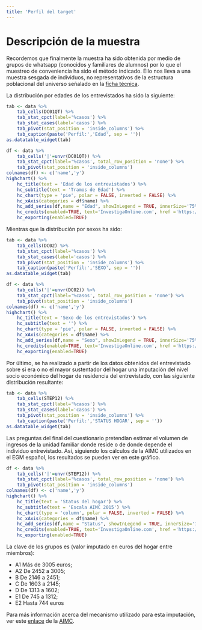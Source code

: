 ```yaml
---
title: 'Perfil del target'
---
```


# Descripción de la muestra

Recordemos que finalmente la muestra ha sido obtenida por medio de grupos de whatsapp (conocidos y familiares de alumnos) por lo que el muestreo de conveniencia ha sido el método indicado. Ello nos lleva a una muestra sesgada de individuos, no representativos de la estructura poblacional del universo señalado en la [ficha técnica](https://covid.investigaonline.com/ficha.html).


La distribución por edades de los entrevistados ha sido la siguiente:

```r
tab <- data %>%
	tab_cells(DC01QT) %>%
	tab_stat_cpct(label='%casos') %>%
	tab_stat_cases(label='casos') %>%
	tab_pivot(stat_position = 'inside_columns') %>%
	tab_caption(paste('Perfil:','Edad', sep = ''))
as.datatable_widget(tab)
```

```r
df <- data %>%
	tab_cells('|'=unvr(DC01QT)) %>%
	tab_stat_cpct(label='%casos', total_row_position = 'none') %>%
	tab_pivot(stat_position = 'inside_columns')
colnames(df) <- c('name','y')
highchart() %>%
    hc_title(text = 'Edad de los entrevistados') %>% 
    hc_subtitle(text = 'Tramos de Edad') %>% 
    hc_chart(type = 'pie', polar = FALSE, inverted = FALSE) %>% 
    hc_xAxis(categories = df$name) %>%
    hc_add_series(df,name = "Edad", showInLegend = TRUE, innerSize='75%' )%>%
    hc_credits(enabled=TRUE, text='InvestigaOnline.com', href ='https://www.investigaonline.com') %>%
    hc_exporting(enabled=TRUE)
```


Mientras que la distribución por sexos ha sido:

```r
tab <- data %>%
	tab_cells(DC02) %>%
	tab_stat_cpct(label='%casos') %>%
	tab_stat_cases(label='casos') %>%
	tab_pivot(stat_position = 'inside_columns') %>%
	tab_caption(paste('Perfil:','SEXO', sep = ''))
as.datatable_widget(tab)
```

```r
df <- data %>%
	tab_cells('|'=unvr(DC02)) %>%
	tab_stat_cpct(label='%casos', total_row_position = 'none') %>%
	tab_pivot(stat_position = 'inside_columns')
colnames(df) <- c('name','y')
highchart() %>%
    hc_title(text = 'Sexo de los entrevistados') %>% 
    hc_subtitle(text = '') %>% 
    hc_chart(type = 'pie', polar = FALSE, inverted = FALSE) %>% 
    hc_xAxis(categories = df$name) %>%
    hc_add_series(df,name = "Sexo", showInLegend = TRUE, innerSize='75%' )%>%
    hc_credits(enabled=TRUE, text='InvestigaOnline.com', href ='https://www.investigaonline.com') %>%
    hc_exporting(enabled=TRUE)
```

Por último, se ha realizado a partir de los datos obtenidos del entrevistado sobre si era o no el mayor sustentador del hogar una imputación del nivel socio económico del hogar de residencia del entrevistado, con las siguiente distribución resultante:

```r
tab <- data %>%
	tab_cells(STEP12) %>%
	tab_stat_cpct(label='%casos') %>%
	tab_stat_cases(label='casos') %>%
	tab_pivot(stat_position = 'inside_columns') %>%
	tab_caption(paste('Perfil:','STATUS HOGAR', sep = ''))
as.datatable_widget(tab)
```

Las preguntas del final del cuestionario pretendían estimar el volumen de ingresos de la unidad familiar donde reside o de donde depende el individuo entrevistado. Así, siguiendo los cálculos de la AIMC utilizados en el EGM español, los resultados se pueden ver en este gráfico.

```r
df <- data %>%
	tab_cells('|'=unvr(STEP12)) %>%
	tab_stat_cpct(label='%casos', total_row_position = 'none') %>%
	tab_pivot(stat_position = 'inside_columns')
colnames(df) <- c('name','y')
highchart() %>%
    hc_title(text = 'Status del hogar') %>% 
    hc_subtitle(text = 'Escala AIMC 2015') %>% 
    hc_chart(type = 'column', polar = FALSE, inverted = FALSE) %>% 
    hc_xAxis(categories = df$name) %>%
    hc_add_series(df,name = "Status", showInLegend = TRUE, innerSize='75%', colorByPoint=TRUE ) %>%
    hc_credits(enabled=TRUE, text='InvestigaOnline.com', href ='https://www.investigaonline.com') %>%
    hc_exporting(enabled=TRUE)
```

La clave de los grupos es (valor imputado en euros del hogar entre miembros):

* A1 Más de 3005 euros;
* A2 De 2452 a 3005;
* B De 2146 a 2451;
* C De 1603 a 2145;
* D De 1313 a 1602;
* E1 De 745 a 1312;
* E2 Hasta 744 euros

Para más información acerca del mecanismo utilizado para esta imputación, ver este [enlace](https://www.aimc.es/otros-estudios-trabajos/clasificacion-socioeconomica/) de la [AIMC](https://www.aimc.es/).